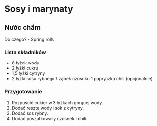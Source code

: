 # Sosy i marynaty

## Nước chấm

Do czego?
- Spring rolls

### Lista składników
- 6 łyżek wody
- 2 łyżki cukru
- 1,5 łyżki cytryny
- 2 łyżki sosu rybnego
1 ząbek czosnku
1 papryczka chili (opcjonalnie)


### Przygotowanie

1. Rozpuścić cukier w 3 łyżkach gorącej wody.
2. Dodać reszte wody i sok z cytryny.
3. Dodać sos rybny.
4. Dodać poszatkowany czosnek i chili.